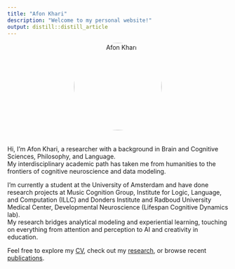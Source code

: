 ```yaml
---
title: "Afon Khari"
description: "Welcome to my personal website!"
output: distill::distill_article
---
```


<div style="text-align: center;">
  <img src="img/afon.jpg" alt="Afon Khari" style="width:200px; border-radius: 50%; margin-bottom: 20px;">
</div>

Hi, I'm Afon Khari, a researcher with a background in Brain and Cognitive Sciences, Philosophy, and Language.  
My interdisciplinary academic path has taken me from humanities to the frontiers of cognitive neuroscience and data modeling.

I’m currently a student at the University of Amsterdam and have done research projects at Music Cognition Group, Institute for Logic, Language, and Computation (ILLC) and Donders Institute and Radboud University Medical Center, Developmental Neuroscience (Lifespan Cognitive Dynamics lab).  
My research bridges analytical modeling and experiential learning, touching on everything from attention and perception to AI and creativity in education.

Feel free to explore my [CV](cv.html), check out my [research](research.html), or browse recent [publications](publications.html).

